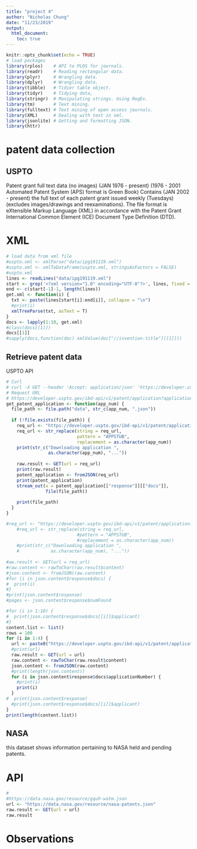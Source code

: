 ```yaml
---
title: "project 4"
author: "Nicholas Chung"
date: "11/23/2019"
output: 
  html_document:
    toc: true
---
```


```r
knitr::opts_chunk$set(echo = TRUE)
# load packages
library(rplos)    # API to PLOS for journals.
library(readr)    # Reading rectangular data.
library(plyr)     # Wrangling data.
library(dplyr)    # Wrangling data.
library(tibble)   # Tidier table object.
library(tidyr)    # Tidying data,
library(stringr)  # Manipulating strings. Using RegEx.
library(tm)       # Text mining.
library(fulltext) # Text mining of open access journals.
library(XML)      # Dealing with text in xml.
library(jsonlite) # Getting and formatting JSON.
library(httr)
```

# patent data collection

## USPTO
Patent grant full text data (no images) (JAN 1976 - present) (1976 - 2001 Automated Patent System (APS) format is Green Book)
Contains (JAN 2002 - present) the full text of each patent grant issued weekly (Tuesdays) (excludes images/drawings and reexaminations). The file format is eXtensible Markup Language (XML) in accordance with the Patent Grant International Common Element (ICE) Document Type Definition (DTD).

# XML
```r
# load data from xml file
#uspto.xml <- xmlParse("data/ipg191119.xml")
#uspto.xml <- xmlToDataFrame(uspto.xml, stringsAsFactors = FALSE)
#uspto.xml
lines <- readLines("data/ipg191119.xml")
start <- grep('<?xml version="1.0" encoding="UTF-8"?>', lines, fixed = T)
end <- c(start[-1]-1, length(lines))
get.xml <- function(i) {
  txt <- paste(lines[start[i]:end[i]], collapse = "\n")
  #print(i)
  xmlTreeParse(txt, asText = T)
}
docs <- lapply(1:10, get.xml)
#class(docs[[1]])
docs[[1]]
#sapply(docs,function(doc) xmlValue(doc["//invention-title"][[1]]))
```

## Retrieve patent data
USPTO API

```r
# Curl
# curl -X GET --header 'Accept: application/json' 'https://developer.uspto.gov/ibd-api/v1/patent/application?applicationNumber=US14202699%2CUS12795356&start=0&rows=100'
# Request URL
# https://developer.uspto.gov/ibd-api/v1/patent/application?applicationNumber=US14202699%2CUS12795356&start=0&rows=100
get_patent_application <- function(app_num) {
  file_path <- file.path("data", str_c(app_num, ".json"))
  
  if (!file.exists(file_path)) {
    req_url <- "https://developer.uspto.gov/ibd-api/v1/patent/application?start=0&rows=100"
    req_url <- str_replace(string = req_url,
                           pattern = "APPSTUB",
                           replacement = as.character(app_num))
    print(str_c("Downloading application ",
                as.character(app_num), "..."))
    
    raw.result <- GET(url = req_url)
    print(raw.result)
    patent_application <- fromJSON(req_url)
    print(patent_application)
    stream_out(x = patent_application[["response"]][["docs"]],
               file(file_path))
    
    print(file_path)
  }
}

#req_url <- "https://developer.uspto.gov/ibd-api/v1/patent/application?start=99&rows=100"
    #req_url <- str_replace(string = req_url,
                           #pattern = "APPSTUB",
                           #replacement = as.character(app_num))
    #print(str_c("Downloading application ",
    #            as.character(app_num), "..."))
   
#aw.result <- GET(url = req_url)
#raw.content <- rawToChar(raw.result$content)
#json.content <- fromJSON(raw.content)
#for (i in json.content$response$docs) {
#  print(i)
#}
#print(json.content$response)
#pages <- json.content$response$numFound

#for (i in 1:10) {
#  print(json.content$response$docs[[i]]$applicant)
#}
content.list <- list()
rows = 100
for (i in 1:4) {
  url <- paste0("https://developer.uspto.gov/ibd-api/v1/patent/application?start=", i, "&rows=", rows)
  #print(url)
  raw.result <- GET(url = url)
  raw.content <- rawToChar(raw.result$content)
  json.content <- fromJSON(raw.content)
  #print(length(json.content))
  for (i in json.content$response$docs$applicationNumber) {
    #print(i)
    print(i)
  }
#  print(json.content$response)
  #print(json.content$response$docs[[i]]$applicant)
}
print(length(content.list))
```

## NASA
this dataset shows information pertaining to NASA held and pending patents.

# API
```r
# 
#https://data.nasa.gov/resource/gquh-watm.json
url <- "https://data.nasa.gov/resource/nasa-patents.json"
raw.result <- GET(url = url)
raw.result
```

# Observations

